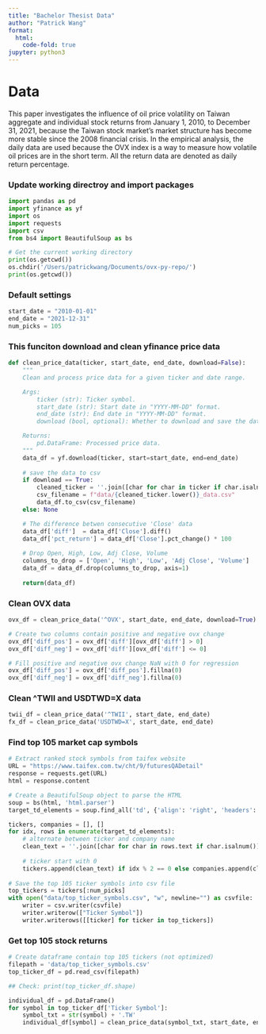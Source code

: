 ```yaml
---
title: "Bachelor Thesist Data"
author: "Patrick Wang" 
format:
  html:
    code-fold: true
jupyter: python3
---
```


# Data 

This paper investigates the influence of oil price volatility on Taiwan aggregate and individual stock returns from January 1, 2010, to December 31, 2021, because the Taiwan stock market’s market structure has become more stable since the 2008 financial crisis. In  the  empirical  analysis,  the  daily  data  are  used  because  the  OVX  index  is  a  way  to measure how volatile oil prices are in the short term. All the return data are denoted as daily return percentage.

### Update working directroy and import packages
```python
import pandas as pd
import yfinance as yf
import os
import requests
import csv
from bs4 import BeautifulSoup as bs

# Get the current working directory
print(os.getcwd())
os.chdir('/Users/patrickwang/Documents/ovx-py-repo/')
print(os.getcwd())
```

### Default settings
```python
start_date = "2010-01-01"
end_date = "2021-12-31"
num_picks = 105
```


### This funciton download and clean yfinance price data

```python
def clean_price_data(ticker, start_date, end_date, download=False):
    """
    Clean and process price data for a given ticker and date range.

    Args:
        ticker (str): Ticker symbol.
        start_date (str): Start date in "YYYY-MM-DD" format.
        end_date (str): End date in "YYYY-MM-DD" format.
        download (bool, optional): Whether to download and save the data to CSV.

    Returns:
        pd.DataFrame: Processed price data.
    """
    data_df = yf.download(ticker, start=start_date, end=end_date)
    
    # save the data to csv
    if download == True:
        cleaned_ticker = ''.join([char for char in ticker if char.isalnum()])
        csv_filename = f"data/{cleaned_ticker.lower()}_data.csv"
        data_df.to_csv(csv_filename)
    else: None

    # The difference betwen consecutive 'Close' data
    data_df['diff']  = data_df['Close'].diff()
    data_df['pct_return'] = data_df['Close'].pct_change() * 100
 
    # Drop Open, High, Low, Adj Close, Volume
    columns_to_drop = ['Open', 'High', 'Low', 'Adj Close', 'Volume']
    data_df = data_df.drop(columns_to_drop, axis=1)
    
    return(data_df)
```

### Clean OVX data

```python
ovx_df = clean_price_data('^OVX', start_date, end_date, download=True)

# Create two columns contain positive and negative ovx change
ovx_df['diff_pos'] = ovx_df['diff'][ovx_df['diff'] > 0]
ovx_df['diff_neg'] = ovx_df['diff'][ovx_df['diff'] <= 0]

# Fill positive and negative ovx change NaN with 0 for regression
ovx_df['diff_pos'] = ovx_df['diff_pos'].fillna(0)
ovx_df['diff_neg'] = ovx_df['diff_neg'].fillna(0)
```

### Clean ^TWII and USDTWD=X data

```python
twii_df = clean_price_data('^TWII', start_date, end_date)
fx_df = clean_price_data('USDTWD=X', start_date, end_date)
```

### Find top 105 market cap symbols

```python
# Extract ranked stock symbols from taifex website
URL = "https://www.taifex.com.tw/cht/9/futuresQADetail"
response = requests.get(URL)
html = response.content

# Create a BeautifulSoup object to parse the HTML
soup = bs(html, 'html.parser')
target_td_elements = soup.find_all('td', {'align': 'right', 'headers': 'name_a'})

tickers, companies = [], []
for idx, rows in enumerate(target_td_elements):
    # alternate between ticker and company name
    clean_text = ''.join([char for char in rows.text if char.isalnum()])
    
    # ticker start with 0
    tickers.append(clean_text) if idx % 2 == 0 else companies.append(clean_text)
    
# Save the top 105 ticker symbols into csv file
top_tickers = tickers[:num_picks]
with open("data/top_ticker_symbols.csv", "w", newline="") as csvfile:
    writer = csv.writer(csvfile)
    writer.writerow(["Ticker Symbol"])
    writer.writerows([[ticker] for ticker in top_tickers])
```

### Get top 105 stock returns
```python
# Create dataframe contain top 105 tickers (not optimized)
filepath = 'data/top_ticker_symbols.csv'
top_ticker_df = pd.read_csv(filepath)

## Check: print(top_ticker_df.shape)

individual_df = pd.DataFrame()
for symbol in top_ticker_df['Ticker Symbol']:
    symbol_txt = str(symbol) + '.TW'
    individual_df[symbol] = clean_price_data(symbol_txt, start_date, end_date)['pct_return']
```
